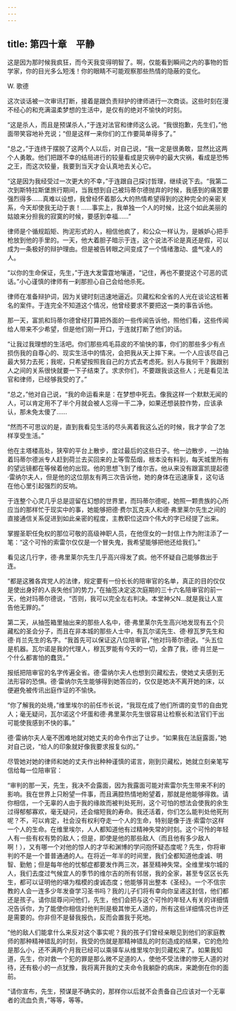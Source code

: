 ```yaml
---
---
---
```

title: 第四十章　平静
---

这是因为那时候我疯狂，而今天我变得明智了。啊，仅能看到瞬间之内的事物的哲学家，你的目光多么短浅！你的眼睛不可能观察那些热情的隐蔽的变化。

W. 歌德





这次谈话被一次审讯打断，接着是跟负责辩护的律师进行一次商谈。这些时刻在漫不经心的和充满温柔梦想的生活中，是仅有的绝对不愉快的时刻。

“这是杀人，而且是预谋杀人，”于连对法官和律师这么说。“我很抱歉，先生们，”他面带笑容地补充说；“但是这样一来你们的工作要简单得多了。”

“总之，”于连终于摆脱了这两个人以后，对自己说，“我一定是很勇敢，显然比这两个人勇敢。他们把跟不幸的结局进行的较量看成是灾祸中的最大灾祸，看成是恐怖之王，而这次较量，我要到当天才会认真地去关心它。

“这是因为我经受过一次更大的不幸，”于连跟自己探讨哲理，继续说下去。“我第二次到斯特拉斯堡旅行期间，当我想到自己被玛蒂尔德抛弃的时候，我感到的痛苦要强烈得多……真难以设想，我曾经怀着那么大的热情希望得到的这种完全的亲密关系，今天却使我无动于衷！……事实上，我单独一个人的时候，比这个如此美丽的姑娘来分担我的寂寞的时候，要感到幸福……”

律师是个循规蹈矩、拘泥形式的人，相信他疯了，和公众一样认为，是嫉妒心把手枪放到他的手里的。一天，他大着胆子暗示于连，这个说法不论是真还是假，可以成为一条极好的辩护理由。但是被告转眼之间变成了一个情绪激动、盛气凌人的人。

“以你的生命保证，先生，”于连大发雷霆地嚷道，“记住，再也不要提这个可恶的谎话。”小心谨慎的律师有一刹那担心自己会给他杀死。

律师在准备辩护词，因为关键时刻迅速地逼近。贝藏松和全省的人光在谈论这桩著名的案件。于连完全不知道这个情况，他曾经要求不要把这一类的事告诉他。

那一天，富凯和玛蒂尔德曾经打算把外面的一些传闻告诉他，照他们看，这些传闻给人带来不少希望，但是他们刚一开口，于连就打断了他们的话。

“让我过我理想的生活吧。你们那些鸡毛蒜皮的不愉快的事，你们的那些多少有点损伤我的自尊心的、现实生活中的情况，会把我从天上摔下来。一个人应该尽自己最大努力去死；我呢，只希望按照我自己的方式去考虑死。别人与我何干？我跟别人之间的关系很快就要一下子结束了。求求你们，不要跟我谈这些人；光是看见法官和律师，已经够我受的了。”

“总之，”他对自己说，“我的命运看来是：在梦想中死去。像我这样一个默默无闻的人，可以肯定用不了半个月就会被人忘得一干二净，如果还想装腔作势，应该承认，那未免太傻了……

“然而不可思议的是，直到我看见生活的尽头离着我这么近的时候，我才学会了怎样享受生活。”

他在主塔楼高处，狭窄的平台上散步，度过最后的这些日子。他一边散步，一边抽着玛蒂尔德派专人赶到荷兰去买回来的上等雪茄烟，根本没有料到，每天城里所有的望远镜都在等候着他的出现。他的思想飞到了维尔吉。他从来没有跟富凯提起德·雷纳尔夫人，但是他的这位朋友有两三次告诉他，她的身体在迅速康复，这句话在他心里引起强烈的反响。

于连整个心灵几乎总是逗留在幻想的世界里，而玛蒂尔德呢，她照一颗贵族的心所应当的那样忙于现实中的事，她能够把德·费尔瓦克夫人和德·弗里莱尔先生之间的直接通信关系促进到如此亲密的程度，主教职位这四个伟大的字已经提了出来。

掌握圣职任免权的那位可敬的高级神职人员，在他侄女的一封信上作为附注添了一笔：“这个可怜的索雷尔仅仅是一个冒失鬼，我希望能够把他还给我们。”

看见这几行字，德·弗里莱尔先生几乎高兴得发了疯。他不怀疑自己能够救出于连。

“都是这雅各宾党人的法律，规定要有一份长长的陪审官的名单，真正的目的仅仅是使出身好的人丧失他们的势力，”在抽签决定这次庭期的三十六名陪审官的前一天，他对玛蒂尔德说，“否则，我可以完全左右判决。本堂神父N…就是我让人宣告他无罪的。”

第二天，从抽签箱里抽出来的那些人名中，德·弗里莱尔先生高兴地发现有五个贝藏松的圣会分子，而且在非本城的那些人士中，有瓦尔诺先生、德·穆瓦罗先生和德·肖兰先生的名字。“我首先可以保证这八位陪审官，”他对玛蒂尔德说。“头五位是机器。瓦尔诺是我的代理人，穆瓦罗能有今天的一切，全靠了我，德·肖兰是一个什么都害怕的蠢货。”

报纸把陪审官的名字传遍全省。德·雷纳尔夫人也想到贝藏松去，使她丈夫感到无法形容的恐惧。德·雷纳尔先生能够得到她答应的，仅仅是她决不离开她的床，以便避免被传讯出庭作证的不愉快。

“你了解我的处境，”维里埃尔的前任市长说，“我现在成了他们所谓的变节的自由党人；毫无疑问，瓦尔诺这个坏蛋和德·弗里莱尔先生很容易让检察长和法官们干出可能使我感到不快的事。”

德·雷纳尔夫人毫不困难地就对她丈夫的命令作出了让步。“如果我在法庭露面，”她对自己说，“给人的印象就好像我要求报复似的。”

尽管她对她的律师和她的丈夫作出种种谨慎的诺言，刚到贝藏松，她就立刻亲笔写信给每一位陪审官：





“审判的那一天，先生，我决不会露面，因为我露面可能对索雷尔先生带来不利的影响。我在世界上只盼望一件事，而且满腔热情地盼望着，那就是他能够得救。请你相信，一个无辜的人由于我的缘故而被判处死刑，这个可怕的想法会使我的余生过得郁郁寡欢，毫无疑问，还会缩短我的寿命。我还活着，你们怎么能判处他死刑呢？不，可以肯定，社会没有权利夺走一个人的生命，特别是像于连·索雷尔这样一个人的生命。在维里埃尔，人人都知道他有过精神失常的时刻。这个可怜的年轻人有一些有权有势的敌人；但是，即使是他的那些敌人（而且他有多少敌人啊！），又有哪一个对他的惊人的才华和渊博的学问抱怀疑态度呢？先生，你将审判的不是一个普普通通的人。在将近一年半的时间里，我们全都知道他虔诚、明智、勤勉；但是每年他的忧郁症都要发作两三次，甚至精神失常。全维里埃尔城的人，我们去度过气候宜人的季节的维尔吉的所有邻居，我的全家，甚至专区区长先生，都可以证明他的堪为楷模的虔诚态度；他能够背出整本《圣经》。一个不信宗教的人会一连多少年发奋学习圣书吗？我的儿子们将有幸向你呈递这封信，他们都还是孩子。请你屈尊问问他们，先生，他们会把与这个可怜的年轻人有关的详细情况告诉你，为了能使你相信对他判刑是极其惨无人道的，所有这些详细情况也许还是需要的。你非但不是替我报仇，反而会置我于死地。

“他的敌人们能拿什么来反对这个事实呢？我的孩子们曾经亲眼见到他们的家庭教师的那种精神错乱的时刻，我受的伤就是那精神错乱的时刻造成的结果，它的危险是那么小，还不满两个月我已经可以乘驿车从维里埃尔到贝藏松来了。如果我知道，先生，你对救一个犯的罪是那么微不足道的人，使他不受法律的惨无人道的对待，还有极小的一点犹豫，我将离开我的丈夫命令我躺卧的病床，来跪倒在你的面前。

“请你宣布，先生，预谋是不确实的，那样你以后就不会责备自己应该对一个无辜者的流血负责，”等等，等等。